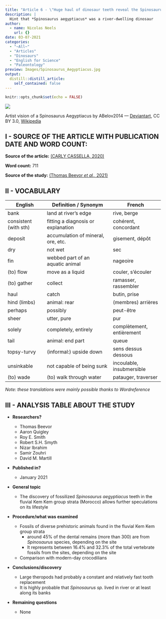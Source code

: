 ```yaml
---
title: "Article 6 - \"Huge haul of dinosaur teeth reveal the Spinosaurus really was a river monster\""
description: |
  Hint that *Spinosaurus aegyptiacus* was a river-dwelling dinosaur
author:
  - name: Nicolas Neels
    url: {}
date: 03-07-2021
categories:
  - "~All~"
  - "Articles"
  - "Dinosaurs"
  - "English for Science"
  - "Paleontology"
preview: Images/Spinosaurus_Aegyptiacus.jpg
output:
  distill::distill_article:
    self_contained: false
---
```


```r
knitr::opts_chunk$set(echo = FALSE)
```

![](Images/Spinosaurus_Aegyptiacus.jpg)

Artist vision of a Spinosaurus Aegyptiacus by ABelov2014 — [Deviantart](https://www.deviantart.com/abelov2014/art/Silence-At-Depth-var2-766995582), CC BY 3.0, [Wikipedia](https://commons.wikimedia.org/w/index.php?curid=73798999)

## I - SOURCE OF THE ARTICLE WITH PUBLICATION DATE AND WORD COUNT:
__Source of the article:__ [(CARLY CASSELLA, 2020)](https://www.sciencealert.com/huge-haul-of-dinosaur-teeth-show-the-spinosaurus-really-was-a-river-monster)

__Word count:__ 711


__Source of the study:__ [(Thomas Beevor *et al.*, 2021)](https://doi.org/10.1016/j.cretres.2020.104627)


## II - VOCABULARY

| English              | Definition / Synonym                | French                     |
|----------------------|-------------------------------------|----------------------------|
| bank                 | land at river's edge                | rive, berge                |
| consistent (with sth)| fitting a diagnosis or explanation  | cohérent, concordant       |
| deposit              | accumulation of mineral, ore, etc.  | gisement, dépôt            |
| dry                  | not wet                             | sec                        |
| fin                  | webbed part of an aquatic animal    | nageoire                   |
| (to) flow            | move as a liquid                    | couler, s'écouler          |
| (to) gather          | collect                             | ramasser, rassembler       |
| haul                 | catch                               | butin, prise               |
| hind (limbs)         | animal: rear                        | (membres) arrières         |
| perhaps              | possibly                            | peut-être                  |
| sheer                | utter, pure                         | pur                        |
| solely               | completely, entirely	               | complètement, entièrement  |
| tail                 | animal: end part                    | queue                      |
| topsy-turvy          | (informal:) upside down             | sens dessus dessous        |
| unsinkable           | not capable of being sunk           | incoulable, insubmersible  |
| (to) wade            | (to) walk through water             | patauger, traverser        |

*Note: these translations were mainly possible thanks to Wordreference*

## III - ANALYSIS TABLE ABOUT THE STUDY

* **Researchers?**
    + Thomas Beevor
    + Aaron Quigley
    + Roy E. Smith
    + Robert S.H. Smyth
    + Nizar Ibrahim
    + Samir Zouhri
    + David M. Martill


* **Published in?**
    + January 2021


* **General topic**
    + The discovery of fossilized *Spinosaurus aegyptiacus* teeth in the fluvial Kem Kem group strata (Morocco) allows further speculations on its lifestyle

* **Procedure/what was examined**
    + Fossils of diverse prehistoric animals found in the fluvial Kem Kem group strata
        - around 45% of the dental remains (more than 300) are from *Spinosaurus* species, depending on the site
        - It represents between 16.4% and 32.3% of the total vertebrate fossils from the sites, depending on the site
    + Comparison with modern-day crocodilians

* **Conclusions/discovery**

    + Large theropods had probably a constant and relatively fast tooth replacement
    + It is highly probable that *Spinosaurus sp.* lived in river or at least along its banks

* **Remaining questions**
    + None
